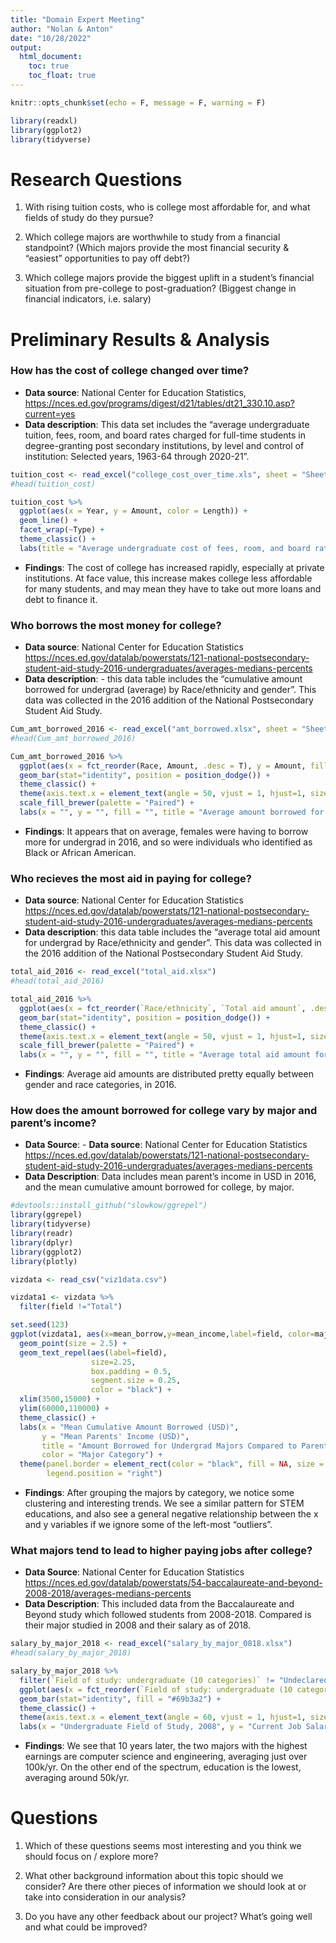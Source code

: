 ```yaml
---
title: "Domain Expert Meeting"
author: "Nolan & Anton"
date: "10/28/2022"
output: 
  html_document:
    toc: true
    toc_float: true
---
```


```r
knitr::opts_chunk$set(echo = F, message = F, warning = F)
```

```r
library(readxl)
library(ggplot2)
library(tidyverse)
```


# Research Questions

1. With rising tuition costs, who is college most affordable for, and what fields of study do they pursue?

2. Which college majors are worthwhile to study from a financial standpoint? (Which majors provide the most financial security & “easiest” opportunities to pay off debt?)

3. Which college majors provide the biggest uplift in a student's financial situation from pre-college to post-graduation? (Biggest change in financial indicators, i.e. salary)



# Preliminary Results & Analysis


### How has the cost of college changed over time?

- **Data source**: National Center for Education Statistics, [https://nces.ed.gov/programs/digest/d21/tables/dt21_330.10.asp?current=yes]()
- **Data description**: This data set includes the "average undergraduate tuition, fees, room, and board rates charged for full-time students in degree-granting post secondary institutions, by level and control of institution: Selected years, 1963-64 through 2020-21".

```r
tuition_cost <- read_excel("college_cost_over_time.xls", sheet = "Sheet1")
#head(tuition_cost)

tuition_cost %>% 
  ggplot(aes(x = Year, y = Amount, color = Length)) +
  geom_line() +
  facet_wrap(~Type) +
  theme_classic() +
  labs(title = "Average undergraduate cost of fees, room, and board rates in current USD", x = "", y = "")
```

- **Findings**: The cost of college has increased rapidly, especially at private institutions. At face value, this increase makes college less affordable for many students, and may mean they have to take out more loans and debt to finance it. 


### Who borrows the most money for college?

- **Data source**: National Center for Education Statistics [https://nces.ed.gov/datalab/powerstats/121-national-postsecondary-student-aid-study-2016-undergraduates/averages-medians-percents]()
- **Data description**: - this data table includes the "cumulative amount borrowed for undergrad (average) by Race/ethnicity and gender". This data was collected in the 2016 addition of the National Postsecondary Student Aid Study.

```r
Cum_amt_borrowed_2016 <- read_excel("amt_borrowed.xlsx", sheet = "Sheet1")
#head(Cum_amt_borrowed_2016)

Cum_amt_borrowed_2016 %>% 
  ggplot(aes(x = fct_reorder(Race, Amount, .desc = T), y = Amount, fill = Gender)) +
  geom_bar(stat="identity", position = position_dodge()) +
  theme_classic() +
  theme(axis.text.x = element_text(angle = 50, vjust = 1, hjust=1, size = 8.5, color = "black")) +
  scale_fill_brewer(palette = "Paired") +
  labs(x = "", y = "", fill = "", title = "Average amount borrowed for undergrad in 2016 (USD) by race and gender")
```

- **Findings**: It appears that on average, females were having to borrow more for undergrad in 2016, and so were individuals who identified as Black or African American. 


### Who recieves the most aid in paying for college?

- **Data source**: National Center for Education Statistics [https://nces.ed.gov/datalab/powerstats/121-national-postsecondary-student-aid-study-2016-undergraduates/averages-medians-percents]()
- **Data description**: this data table includes the "average total aid amount for undergrad by Race/ethnicity and gender". This data was collected in the 2016 addition of the National Postsecondary Student Aid Study.

```r
total_aid_2016 <- read_excel("total_aid.xlsx")
#head(total_aid_2016)

total_aid_2016 %>% 
  ggplot(aes(x = fct_reorder(`Race/ethnicity`, `Total aid amount`, .desc = T), y = `Total aid amount`, fill = Gender)) +
  geom_bar(stat="identity", position = position_dodge()) +
  theme_classic() +
  theme(axis.text.x = element_text(angle = 50, vjust = 1, hjust=1, size = 8.5, color = "black")) +
  scale_fill_brewer(palette = "Paired") +
  labs(x = "", y = "", fill = "", title = "Average total aid amount for undergrad in 2016 (USD) by race and gender")
```

- **Findings**: Average aid amounts are distributed pretty equally between gender and race categories, in 2016.


### How does the amount borrowed for college vary by major and parent's income?

- **Data Source**: - **Data source**: National Center for Education Statistics [https://nces.ed.gov/datalab/powerstats/121-national-postsecondary-student-aid-study-2016-undergraduates/averages-medians-percents]()
- **Data Description**: Data includes mean parent's income in USD in 2016, and the mean cumulative amount borrowed for college, by major.

```r
#devtools::install_github("slowkow/ggrepel")
library(ggrepel)
library(tidyverse)
library(readr)
library(dplyr)
library(ggplot2)
library(plotly)
```

```r
vizdata <- read_csv("viz1data.csv")
```

```r
vizdata1 <- vizdata %>%
  filter(field !="Total")
```

```r
set.seed(123)
ggplot(vizdata1, aes(x=mean_borrow,y=mean_income,label=field, color=major_category)) +
  geom_point(size = 2.5) +
  geom_text_repel(aes(label=field), 
                  size=2.25, 
                  box.padding = 0.5, 
                  segment.size = 0.25,
                  color = "black") +
  xlim(3500,15000) + 
  ylim(60000,110000) +
  theme_classic() +
  labs(x = "Mean Cumulative Amount Borrowed (USD)", 
       y = "Mean Parents' Income (USD)", 
       title = "Amount Borrowed for Undergrad Majors Compared to Parents' Income, 2016",
       color = "Major Category") +
  theme(panel.border = element_rect(color = "black", fill = NA, size = 1),
        legend.position = "right")
```

- **Findings**: After grouping the majors by category, we notice some clustering and interesting trends. We see a similar pattern for STEM educations, and also see a general negative relationship between the x and y variables if we ignore some of  the left-most "outliers".


### What majors tend to lead to higher paying jobs after college?

- **Data Source**: National Center for Education Statistics [https://nces.ed.gov/datalab/powerstats/54-baccalaureate-and-beyond-2008-2018/averages-medians-percents]()
- **Data Description**: This included data from the Baccalaureate and Beyond study which followed students from 2008-2018. Compared is their major studied in 2008 and their salary as of 2018.

```r
salary_by_major_2018 <- read_excel("salary_by_major_0818.xlsx")
#head(salary_by_major_2018)

salary_by_major_2018 %>% 
  filter(`Field of study: undergraduate (10 categories)` != "Undeclared") %>% 
  ggplot(aes(x = fct_reorder(`Field of study: undergraduate (10 categories)`, `Current job, as of B&B:08/18 interview: Annualized salary`, .desc = F), y = `Current job, as of B&B:08/18 interview: Annualized salary`)) +
  geom_bar(stat="identity", fill = "#69b3a2") +
  theme_classic() +
  theme(axis.text.x = element_text(angle = 60, vjust = 1, hjust=1, size = 7, color = "black")) +
  labs(x = "Undergraduate Field of Study, 2008", y = "Current Job Salary in 2018", title = "")
```

- **Findings**: We see that 10 years later, the two majors with the highest earnings are computer science and engineering, averaging just over 100k/yr. On the other end of the spectrum, education is the lowest, averaging around 50k/yr.
 

# Questions

1. Which of these questions seems most interesting and you think we should focus on / explore more?

2. What other background information about this topic should we consider? Are there other pieces of information we should look at or take into consideration in our analysis?

3. Do you have any other feedback about our project? What's going well and what could be improved?

